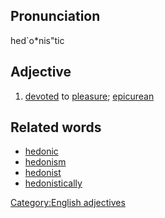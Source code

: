 ==Pronunciation==
hed`o*nis"tic

==Adjective==
# [[devote]]d to [[pleasure]]; [[epicurean]]

==Related words==
* [[hedonic]]
* [[hedonism]]
* [[hedonist]]
* [[hedonistically]]

[[Category:English adjectives]]